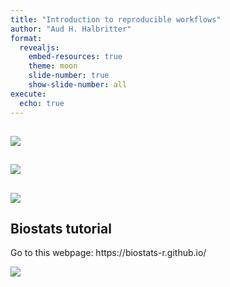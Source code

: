 ```yaml
---
title: "Introduction to reproducible workflows"
author: "Aud H. Halbritter"
format: 
  revealjs:
    embed-resources: true
    theme: moon
    slide-number: true
    show-slide-number: all
execute:
  echo: true
---
```


## {}

![](pics/data_workflow.png)

## {}

![](pics/targets_pipeline.png)

## {}

![](pics/reproducible_pipeline.png)


## Biostats tutorial

Go to this webpage: https://biostats-r.github.io/

![](pics/target_exercise.png)
